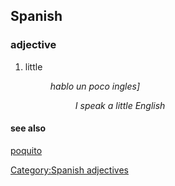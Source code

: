 ==Spanish==
===adjective===
# little
#:''hablo un poco ingles]''
#::''I speak a little English''
====see also====
[[poquito]]
[[Category:Spanish adjectives]]
